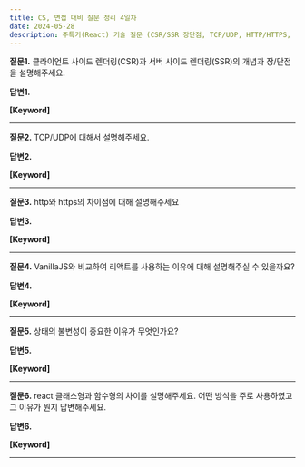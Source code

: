 ```yaml
---
title: CS, 면접 대비 질문 정리 4일차
date: 2024-05-28
description: 주특기(React) 기술 질문 (CSR/SSR 장단점, TCP/UDP, HTTP/HTTPS, React 장점, 상태 불변성 지키는 이유, 클래스형/함수형)
---
```


**질문1.** 클라이언트 사이드 렌더링(CSR)과 서버 사이드 렌더링(SSR)의 개념과 장/단점을 설명해주세요.

**답변1.**

**[Keyword]**

<hr />

**질문2.** TCP/UDP에 대해서 설명해주세요.

**답변2.**

**[Keyword]**

<hr />

**질문3.** http와 https의 차이점에 대해 설명해주세요

**답변3.**

**[Keyword]**

<hr />

**질문4.** VanillaJS와 비교하여 리액트를 사용하는 이유에 대해 설명해주실 수 있을까요?

**답변4.**

**[Keyword]**

<hr />

**질문5.** 상태의 불변성이 중요한 이유가 무엇인가요?

**답변5.**

**[Keyword]**

<hr />

**질문6.** react 클래스형과 함수형의 차이를 설명해주세요. 어떤 방식을 주로 사용하였고 그 이유가 뭔지 답변해주세요.

**답변6.**

**[Keyword]**

<hr />

